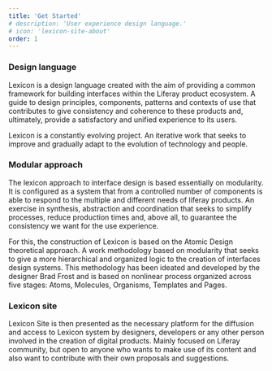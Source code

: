 ```yaml
---
title: 'Get Started'
# description: 'User experience design language.'
# icon: 'lexicon-site-about'
order: 1
---
```



### Design language

Lexicon is a design language created with the aim of providing a common framework for building interfaces within the Liferay product ecosystem. A guide to design principles, components, patterns and contexts of use that contributes to give consistency and coherence to these products and, ultimately, provide a satisfactory and unified experience to its users.

Lexicon is a constantly evolving project. An iterative work that seeks to improve and gradually adapt to the evolution of technology and people.

### Modular approach

The lexicon approach to interface design is based essentially on modularity. It is configured as a system that from a controlled number of components is able to respond to the multiple and different needs of liferay products. An exercise in synthesis, abstraction and coordination that seeks to simplify processes, reduce production times and, above all, to guarantee the consistency we want for the use experience.

For this, the construction of Lexicon is based on the Atomic Design theoretical approach. A work methodology based on modularity that seeks to give a more hierarchical and organized logic to the creation of interfaces design systems. This methodology has been ideated and developed by the designer Brad Frost and is based on nonlinear process organized across five stages: Atoms, Molecules, Organisms, Templates and Pages.

### Lexicon site

Lexicon Site is then presented as the necessary platform for the diffusion and access to Lexicon system by designers, developers or any other person involved in the creation of digital products. Mainly focused on Liferay community, but open to anyone who wants to make use of its content and also want to contribute with their own proposals and suggestions.